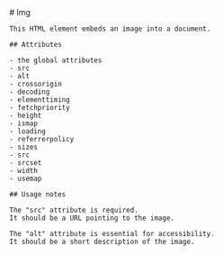 
<MainHeader/>
<main>
  <article>
    # Img

    This HTML element embeds an image into a document.

    ## Attributes

    - the global attributes
    - src
    - alt
    - crossorigin
    - decoding
    - elementtiming
    - fetchpriority
    - height
    - ismap
    - loading
    - referrerpolicy
    - sizes
    - src
    - srcset
    - width
    - usemap

    ## Usage notes

    The "src" attribute is required.
    It should be a URL pointing to the image.

    The "alt" attribute is essential for accessibility.
    It should be a short description of the image.

  </article>
</main>